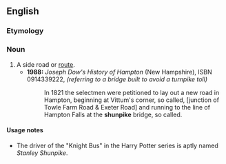==English==
===Etymology===
{{blend|shun|turnpike}}

===Noun===
{{en-noun}}

# A side road or [[route]].
#*'''1988:''' ''Joseph Dow's History of Hampton'' (New Hampshire), ISBN 0914339222, ''(referring to a bridge built to avoid a turnpike toll)''
#*:In 1821 the selectmen were petitioned to lay out a new road in Hampton, beginning at Vittum's corner, so called, [junction of Towle Farm Road & Exeter Road] and running to the line of Hampton Falls at the '''shunpike''' bridge, so called.

====Usage notes====
* The driver of the "Knight Bus" in the Harry Potter series is aptly named ''Stanley Shunpike''.